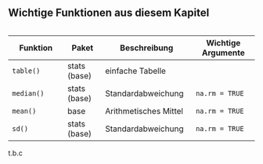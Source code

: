 ## Wichtige Funktionen aus diesem Kapitel {-}


```r


```

| Funktion           | Paket        | Beschreibung                    | Wichtige Argumente    |
|--------------------|--------------|---------------------------------|-----------------------|
|`table()`           | stats (base) | einfache Tabelle                |                       |
|`median()`          | stats (base) | Standardabweichung              | `na.rm = TRUE`        |
|`mean()`            | base         | Arithmetisches Mittel           | `na.rm = TRUE`        |
|`sd()`              | stats (base) | Standardabweichung              | `na.rm = TRUE`        |

t.b.c
